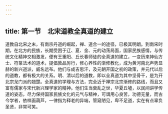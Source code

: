 ```yaml
---
---
---
```

title: 第一节　北宋道教全真道的建立
---




道教自北宋之末，有南宗丹道的崛起，禅、道合一的途径，已极其明朗。到南宋时期，在北方的民族，长期受困于辽、夏、金、元的动荡局面，国家民族感情，与传统文化精神交相激发，便有王重阳、丘长春师徒的全真道的建立，一变历来神仙方士、符箓法术的道术，提倡敦品厉行，修心养性的渐修教化，成为黄河南北声势显赫的新兴道派，威名远布。他们与成吉思汗，及元朝开国之初的政策，并元代以后的道教，都有极大的关系。明、清以后的道教，即以全真道为其中坚骨干，是为开北宗龙门派的翘楚。全真道的学理与方法，完全近于禅宗北宗渐修的路线，而且又富有儒家与宋代新兴理学家的精神。他们生当衰乱之世，华夏丘墟，以民间讲学传道的姿态，尽力保持国家民族文化的元气与精神，可谓用心良苦，功德无量，而古今学者，依样画葫芦，一律指为释老的异端，管窥陋见，卑不足道，实在有点辜负圣贤，非常可笑。
